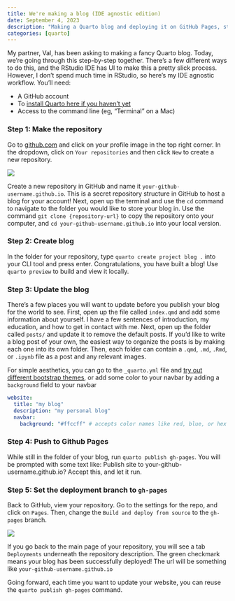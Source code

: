 ```yaml
---
title: We're making a blog (IDE agnostic edition)
date: September 4, 2023
description: "Making a Quarto blog and deploying it on GitHub Pages, step by step."
categories: [quarto]
---
```


My partner, Val, has been asking to making a fancy Quarto blog. Today, we're going through this step-by-step together. There's a few different ways to do this, and the RStudio IDE has UI to make this a pretty slick process. However, I don't spend much time in RStudio, so here's my IDE agnostic workflow. You'll need:

- A GitHub account
- To [install Quarto here if you haven't yet](https://quarto.org/docs/get-started/)
- Access to the command line (eg, "Terminal" on a Mac)

### Step 1: Make the repository

Go to [github.com](https://github.com) and click on your profile image in the top right corner. In the dropdown, click on `Your repositories` and then click `New` to create a new repository.

![](images/step-1.png)

Create a new repository in GitHub and name it `your-github-username.github.io`. This is a secret repository structure in GitHub to host a blog for your account! Next, open up the terminal and use the `cd` command to navigate to the folder you would like to store your blog in. Use the command `git clone {repository-url}` to copy the repository onto your computer, and `cd your-github-username.github.io` into your local version.

### Step 2: Create blog 

In the folder for your repository, type `quarto create project blog .` into your CLI tool and press enter. Congratulations, you have built a blog! Use `quarto preview` to build and view it locally.

### Step 3: Update the blog

There's a few places you will want to update before you publish your blog for the world to see. First, open up the file called `index.qmd` and add some information about yourself. I have a few sentences of introduction, my education, and how to get in contact with me. Next, open up the folder called `posts/` and update it to remove the default posts. If you'd like to write a blog post of your own, the easiest way to organize the posts is by making each one into its own folder. Then, each folder can contain a `.qmd`, `.md`, `.Rmd`, or `.ipynb` file as a post and any relevant images.

For simple aesthetics, you can go to the `_quarto.yml` file and [try out different bootstrap themes](https://quarto.org/docs/websites/website-blog.html#themes), or add some color to your navbar by adding a `background` field to your navbar

```yml
website:
  title: "my blog"
  description: "my personal blog"
  navbar:
    background: "#ffccff" # accepts color names like red, blue, or hex codes
```

### Step 4: Push to Github Pages

While still in the folder of your blog, run `quarto publish gh-pages`. You will be prompted with some text like: Publish site to your-github-username.github.io? Accept this, and let it run.

### Step 5: Set the deployment branch to `gh-pages`

Back to GitHub, view your repository. Go to the settings for the repo, and click on `Pages`. Then, change the `Build and deploy from source` to the `gh-pages` branch.

![](images/gh-pages.png)

If you go back to the main page of your repository, you will see a tab `Deployments` underneath the repository description. The green checkmark means your blog has been successfully deployed! The url will be something like `your-github-username.github.io`

Going forward, each time you want to update your website, you can reuse the `quarto publish gh-pages` command.